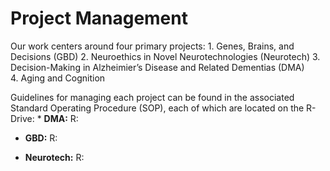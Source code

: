 # Project Management

Our work centers around four primary projects: 
1. Genes, Brains, and Decisions (GBD)
2. Neuroethics in Novel Neurotechnologies (Neurotech)
3. Decision-Making in Alzheimier’s Disease and Related Dementias (DMA)   
4. Aging and Cognition 

Guidelines for managing each project can be found in the associated Standard Operating Procedure (SOP), each of which are 
located on the R-Drive:
* __DMA:__ R:\chiong\DMA
  
* __GBD:__ R:\chiong\GBD
  
* __Neurotech:__ R:\chiong\Neurotech
